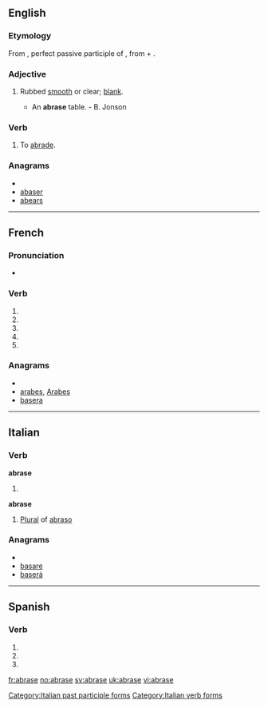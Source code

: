 {{also|abrasé}}
==English==

===Etymology===
From {{etyl|la|en}} {{term|abrasus|abrāsus|lang=la}}, perfect passive participle of {{term|abrado|abrādō|abrade|lang=la}}, from {{term|ab||from, away from|lang=la}} + {{term|rado|rādō|lang=la|scrape}}.

===Adjective===
{{en-adj|-}}

# {{obsolete}} Rubbed [[smooth]] or clear; [[blank]].
#* An '''abrase''' table. - B. Jonson

===Verb===
{{en-verb|abras|ing}}

# {{obsolete}} To [[abrade]].

===Anagrams===
* {{alphagram|aabers}}
* [[abaser#English|abaser]]
* [[abears#English|abears]]


----

==French==

===Pronunciation===
* {{IPA|lang=fr|/a.bʁaz/}}

===Verb===
{{fr-verb form}}

# {{conjugation of|abraser||1|s|pres|ind|lang=fr}}
# {{conjugation of|abraser||3|s|pres|ind|lang=fr}}
# {{conjugation of|abraser||1|s|pres|sub|lang=fr}}
# {{conjugation of|abraser||1|s|pres|sub|lang=fr}}
# {{conjugation of|abraser||2|s|imp|lang=fr}}

===Anagrams===
* {{alphagram|aabers}}
* [[arabes#French|arabes]], [[Arabes#French|Arabes]]
* [[basera#French|basera]]


----

==Italian==

===Verb===
'''abrase'''

# {{form of|[[third-person|Third-person]] [[singular]] [[past historic]]|[[abradere#Italian|abradere]]|lang=Italian}}

'''abrase''' {{f}}

# [[plural|Plural]] of [[abraso]]

===Anagrams===
* {{alphagram|aabers}}
* [[basare#Italian|basare]]
* [[baserà#Italian|baserà]]

[[Category:Italian past participle forms]]
[[Category:Italian verb forms]]

----

==Spanish==

===Verb===
{{es-verb-form|abrasar}}

# {{es-verb form of|ending=ar|mood=subjunctive|tense=present|pers=1|number=singular|[[abrasar]]}}
# {{es-verb form of|ending=ar|mood=subjunctive|tense=present|pers=2|formal=yes|number=singular|[[abrasar]]}}
# {{es-verb form of|ending=ar|mood=subjunctive|tense=present|pers=3|number=singular|[[abrasar]]}}

[[fr:abrase]]
[[no:abrase]]
[[sv:abrase]]
[[uk:abrase]]
[[vi:abrase]]